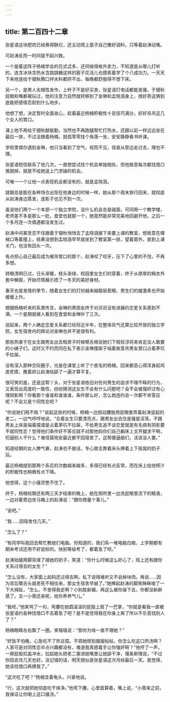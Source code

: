 ```yaml
---
---
---
```

title: 第二百四十二章
---




张星语这块肥肉已经煮得酥烂，还主动爬上盘子自己撒好调料，只等着赵涛动嘴。

可赵涛反而一时间提不起兴致。

一个是着这阵子杨楠学会的花式忒多，还伺候得格外卖力，不知道是从哪儿打听的，连含冰块含热水含跳跳糖这样的窑子花活儿也摸索着学了个八成功力。一天天下来他连给于钿秋腾口拌水料都挤不出，每晚都舒服得不想下床。

另一个，是男人劣根性发作，上杆子不是好买卖，张星语打电话都能发骚，于钿秋屁眼和嘴都被玩过，他的注意力自然就转移到了金琳和孟晓涵身上，很好奇这俩到底能把感情忍耐到什么地步。

他想了想，决定暂时全面收心，趁着最近杨楠积极性十足技巧满分，好好吊吊这几个女人的胃口。

课上他不再给于钿秋献殷勤，当然也不再跑腿帮忙打热水，还跟以前一样远远坐在最后一排，不过没跟着杨楠，就孤零零找个角落一坐，安安静静看书听课。

学校里偶尔遇到金琳，他只当看到了空气，视而不见，径直从旁边走过去，理也不理。

张星语短信联系了他几次，一直想尝试找个机会单独相处，但他故意每次都找借口推脱掉，就是不给她送上门求操的机会。

可唯一一个让他一点表现机会都没有的，就是孟晓涵。

就跟总是能在各种场合出现在他身边的时候一样，她从那个周末旅行回来，就彻底从赵涛身边蒸发，连影子也见不到一次。

虽说他们两个一个本部一个独立学院，没什么机会总是碰面，可同用一个教学楼，老师差不多是那么一批，食堂也就那一个，她竟然能非常完美地回避开他，之后一个多月连一次偶遇都没发生过。

赵涛中间甚至忍不住跟着于钿秋悄悄去了孟晓涵接下来要上课的教室，想故意在楼梯口等着撞上，结果没想到孟晓涵早早就坐到了教室第一排，望着窗外，直到上课关门，也没有回头一次。

有点担心自己最后成为被吊胃口的那个，赵涛咬了咬牙，压下了心里的不悦，不再多想。

转眼清明已过，日头渐暖，枝头渐绿，校园里女生们的穿着，终于从厚厚的棉衣外套中解脱，开始尽情展示捂了一冬天的美好身材。

春天也是发情的季节，随着女生们的打扮越来越靓丽惹眼，男生们的雄激素也开始缓缓上升。

根据杨楠听来的系里传言，金琳的男朋友终于对迟迟没有进展的恋爱关系感到不满，一个星期就被人看到在食堂和金琳吵了三次。

说起来，两个人确定恋爱关系都已经将近半年，在整体风气还算比较开放的独立学院，女生宿舍内的舆论对金琳也并不是很有利。

那些热衷于在女生跟男友出去租房子时候嚼舌根说她们下贱轻浮将来肯定没人敢要的小婊子们，这时又不约而同在私下表示金琳摆架子端着故意吊男友胃口占着茅坑不拉屎。

没有深入那种交际圈子，光是在课堂上听了个皮毛的杨楠，回来都恶心得浑身起鸡皮疙瘩，撒着娇让赵涛给舔了一遍才算平复。

很可笑的是，还是这帮丫头，对于张星语依旧对任何男生的追求不理不睬的行为，又表现出高度的一致性，纷纷猜测这女生不会有什么问题吧？会不会被强奸过有心理阴影啊？你看那个谁谁和谁谁谁，条件那么好，怎么她连约会一次都不肯答应呢？不会又是个同性恋吧？

“你说她们贱不贱？”说起这些的时候，杨楠一边扭动腰肢用屁眼套弄着赵涛竖起的老二，一边气哼哼地说，“合着女生只要漂亮点，跟男友出去住是骚是淫荡，不跟男友上床是端着摆谱是占着茅坑不拉屎，不给男生追不谈恋爱就是有毛病有阴影要不就同性恋？觉得他们条件好不答应就不对那他妈你们自己躺床上叉开腿求干啊，叨逼别人干什么？难怪莫晓安最近都不回宿舍了。这帮傻逼娘们，活该没人要。”

知道经期的女人脾气暴，赵涛也不接话，专心致志靠着床头捧着上下摇晃的奶子玩。

最近杨楠提到那两个系花的次数越来越多，多得已经有点反常，而在床上给他榨汁的积极性也稍微有点下降。

他觉得，这个小骚货憋不住了。

终于，杨楠经期还有两三天才结束的晚上，她在厕所里一边洗屁眼里流下的精液，一边对着旁边坐马桶上的赵涛说：“跟你商量个事儿。”

“说吧。”

“我……回宿舍住几天。”

“怎么了？”

“有同学叫我回去帮忙教她们电脑。你知道的，我们系一堆电脑白痴，上学期都有期末考试还用不好鼠标的。快到等级考了，都着急了呗。”

赵涛抬腿用脚背揉了揉她的奶子，笑道：“你什么时候这么好心了，班上还有跟你关系过得去的女生？”

“怎么没有，大家面上起码还过得去啊。私下说得难听又不会掉块肉。再说……因为背后嚼舌头就老死不相往来，那女生宿舍早崩了。”她捧起赵涛的脚笑眯眯唆了一下大拇趾，“怎么，不舍得我走啊？小别胜新婚，再这么被你操下去，你都没新鲜感了。五一小蓓还来呢，给你养养气儿。”

“我呸，”他笑骂了一句，弯腰在她圆滚滚的屁股上扇了一巴掌，“你就是看我一直被张星语约各种找借口不去着急了吧？是不是觉得我在你身上爽了所以不乐意找别人了？”

杨楠眼睛左右飘了一圈，笑嘻嘻说：“那你为啥一直不理她？”

“好饭不怕晚，心急吃不了热豆腐。不把她晾到服服帖帖，你怎么吃这口热汤啊？人家可是对同性恋半点兴趣都没有，难道我真摁着手让你强奸啊？”他哼了一声，一擦屁股扣盖冲水，拉起她头把老二塞进她嘴里让她舔干净，慢条斯理说，“不过你回去住几天也好。没记错的话，明天貌似是张星语这次月经最后一天。我觉得，她该找借口再撩我了。”

“这次吃了吧？”杨楠含着龟头，兴奋地说。

“行，这次就把她彻底吃干抹净。”他弯下腰，心里盘算着，嘴上说，“小蓓来之前，我保证让你喝上这口骚汤。”
